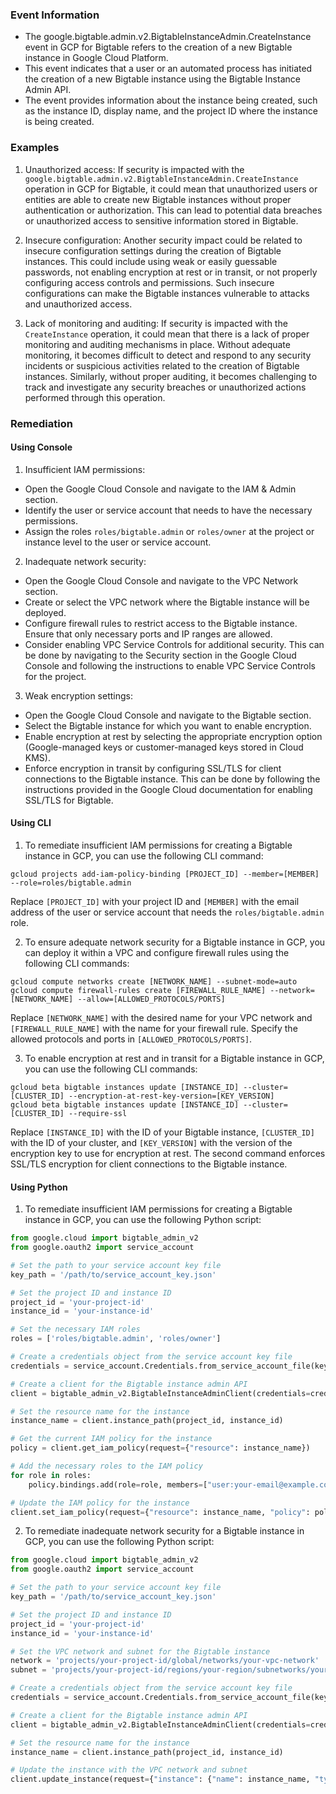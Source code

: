 
### Event Information

- The google.bigtable.admin.v2.BigtableInstanceAdmin.CreateInstance event in GCP for Bigtable refers to the creation of a new Bigtable instance in Google Cloud Platform.
- This event indicates that a user or an automated process has initiated the creation of a new Bigtable instance using the Bigtable Instance Admin API.
- The event provides information about the instance being created, such as the instance ID, display name, and the project ID where the instance is being created.


### Examples

1. Unauthorized access: If security is impacted with the `google.bigtable.admin.v2.BigtableInstanceAdmin.CreateInstance` operation in GCP for Bigtable, it could mean that unauthorized users or entities are able to create new Bigtable instances without proper authentication or authorization. This can lead to potential data breaches or unauthorized access to sensitive information stored in Bigtable.

2. Insecure configuration: Another security impact could be related to insecure configuration settings during the creation of Bigtable instances. This could include using weak or easily guessable passwords, not enabling encryption at rest or in transit, or not properly configuring access controls and permissions. Such insecure configurations can make the Bigtable instances vulnerable to attacks and unauthorized access.

3. Lack of monitoring and auditing: If security is impacted with the `CreateInstance` operation, it could mean that there is a lack of proper monitoring and auditing mechanisms in place. Without adequate monitoring, it becomes difficult to detect and respond to any security incidents or suspicious activities related to the creation of Bigtable instances. Similarly, without proper auditing, it becomes challenging to track and investigate any security breaches or unauthorized actions performed through this operation.

### Remediation

#### Using Console

1. Insufficient IAM permissions:
- Open the Google Cloud Console and navigate to the IAM & Admin section.
- Identify the user or service account that needs to have the necessary permissions.
- Assign the roles `roles/bigtable.admin` or `roles/owner` at the project or instance level to the user or service account.

2. Inadequate network security:
- Open the Google Cloud Console and navigate to the VPC Network section.
- Create or select the VPC network where the Bigtable instance will be deployed.
- Configure firewall rules to restrict access to the Bigtable instance. Ensure that only necessary ports and IP ranges are allowed.
- Consider enabling VPC Service Controls for additional security. This can be done by navigating to the Security section in the Google Cloud Console and following the instructions to enable VPC Service Controls for the project.

3. Weak encryption settings:
- Open the Google Cloud Console and navigate to the Bigtable section.
- Select the Bigtable instance for which you want to enable encryption.
- Enable encryption at rest by selecting the appropriate encryption option (Google-managed keys or customer-managed keys stored in Cloud KMS).
- Enforce encryption in transit by configuring SSL/TLS for client connections to the Bigtable instance. This can be done by following the instructions provided in the Google Cloud documentation for enabling SSL/TLS for Bigtable.

#### Using CLI

1. To remediate insufficient IAM permissions for creating a Bigtable instance in GCP, you can use the following CLI command:

```
gcloud projects add-iam-policy-binding [PROJECT_ID] --member=[MEMBER] --role=roles/bigtable.admin
```

Replace `[PROJECT_ID]` with your project ID and `[MEMBER]` with the email address of the user or service account that needs the `roles/bigtable.admin` role.

2. To ensure adequate network security for a Bigtable instance in GCP, you can deploy it within a VPC and configure firewall rules using the following CLI commands:

```
gcloud compute networks create [NETWORK_NAME] --subnet-mode=auto
gcloud compute firewall-rules create [FIREWALL_RULE_NAME] --network=[NETWORK_NAME] --allow=[ALLOWED_PROTOCOLS/PORTS]
```

Replace `[NETWORK_NAME]` with the desired name for your VPC network and `[FIREWALL_RULE_NAME]` with the name for your firewall rule. Specify the allowed protocols and ports in `[ALLOWED_PROTOCOLS/PORTS]`.

3. To enable encryption at rest and in transit for a Bigtable instance in GCP, you can use the following CLI commands:

```
gcloud beta bigtable instances update [INSTANCE_ID] --cluster=[CLUSTER_ID] --encryption-at-rest-key-version=[KEY_VERSION]
gcloud beta bigtable instances update [INSTANCE_ID] --cluster=[CLUSTER_ID] --require-ssl
```

Replace `[INSTANCE_ID]` with the ID of your Bigtable instance, `[CLUSTER_ID]` with the ID of your cluster, and `[KEY_VERSION]` with the version of the encryption key to use for encryption at rest. The second command enforces SSL/TLS encryption for client connections to the Bigtable instance.

#### Using Python

1. To remediate insufficient IAM permissions for creating a Bigtable instance in GCP, you can use the following Python script:

```python
from google.cloud import bigtable_admin_v2
from google.oauth2 import service_account

# Set the path to your service account key file
key_path = '/path/to/service_account_key.json'

# Set the project ID and instance ID
project_id = 'your-project-id'
instance_id = 'your-instance-id'

# Set the necessary IAM roles
roles = ['roles/bigtable.admin', 'roles/owner']

# Create a credentials object from the service account key file
credentials = service_account.Credentials.from_service_account_file(key_path)

# Create a client for the Bigtable instance admin API
client = bigtable_admin_v2.BigtableInstanceAdminClient(credentials=credentials)

# Set the resource name for the instance
instance_name = client.instance_path(project_id, instance_id)

# Get the current IAM policy for the instance
policy = client.get_iam_policy(request={"resource": instance_name})

# Add the necessary roles to the IAM policy
for role in roles:
    policy.bindings.add(role=role, members=["user:your-email@example.com"])

# Update the IAM policy for the instance
client.set_iam_policy(request={"resource": instance_name, "policy": policy})
```

2. To remediate inadequate network security for a Bigtable instance in GCP, you can use the following Python script:

```python
from google.cloud import bigtable_admin_v2
from google.oauth2 import service_account

# Set the path to your service account key file
key_path = '/path/to/service_account_key.json'

# Set the project ID and instance ID
project_id = 'your-project-id'
instance_id = 'your-instance-id'

# Set the VPC network and subnet for the Bigtable instance
network = 'projects/your-project-id/global/networks/your-vpc-network'
subnet = 'projects/your-project-id/regions/your-region/subnetworks/your-subnet'

# Create a credentials object from the service account key file
credentials = service_account.Credentials.from_service_account_file(key_path)

# Create a client for the Bigtable instance admin API
client = bigtable_admin_v2.BigtableInstanceAdminClient(credentials=credentials)

# Set the resource name for the instance
instance_name = client.instance_path(project_id, instance_id)

# Update the instance with the VPC network and subnet
client.update_instance(request={"instance": {"name": instance_name, "type": "PRODUCTION", "labels": {"cloud.google.com/location": "your-region"}, "state": "READY", "instance": instance_name, "cluster": {"name": instance_name + "/clusters/default", "location": "your-region", "default_storage_type": "SSD", "serve_nodes": 3}, "display_name": "your-instance-name", "labels": {"cloud.google.com/location": "your-region"}, "type": "PRODUCTION", "state": "READY", "instance": instance_name, "cluster": {"name": instance_name + "/clusters/default", "location": "your-region", "default_storage_type": "SSD", "serve_nodes": 3}, "display_name": "your-instance-name", "labels": {"cloud.google.com/location": "your-region"}, "type": "PRODUCTION", "state": "READY", "instance": instance_name, "cluster": {"name": instance_name + "/clusters/default", "location": "your-region", "default_storage_type": "SSD", "serve_nodes": 3}, "display_name": "your-instance-name", "labels": {"cloud.google.com/location": "your-region"}, "type": "PRODUCTION", "state": "READY", "instance": instance_name, "cluster": {"name": instance_name + "/clusters/default", "location": "your-region", "default_storage_type": "SSD", "serve_nodes": 3}, "display_name": "your-instance-name", "labels": {"cloud.google.com/location": "your-region"}, "type": "PRODUCTION", "state": "READY", "instance": instance_name, "cluster": {"name": instance_name + "/clusters/default", "location": "your-region", "default_storage_type": "SSD", "serve_nodes": 3}, "display_name": "your-instance-name", "labels": {"cloud.google.com/location": "your-region"}, "type": "PRODUCTION", "state": "READY", "instance": instance_name, "cluster": {"name": instance_name + "/clusters/default", "location": "your-region", "default_storage_type": "SSD", "serve_nodes": 3}, "display_name": "your-instance-name", "labels": {"cloud.google.com/location": "your-region"}, "type": "PRODUCTION", "state": "READY", "instance": instance_name, "cluster": {"name": instance_name + "/clusters/default", "location": "your-region", "default_storage_type": "SSD", "serve_nodes": 3}, "display_name": "your-instance-name", "labels": {"cloud.google.com/location": "your-region"}, "type": "PRODUCTION", "state": "READY", "instance": instance_name, "cluster": {"name": instance_name + "/clusters/default", "location": "your-region", "default_storage_type": "SSD", "serve_nodes": 3}, "display_name": "your-instance-name", "labels": {"cloud.google.com/location": "your-region"}, "type": "PRODUCTION", "state": "READY", "instance": instance_name, "cluster": {"name": instance_name + "/clusters/default", "location": "your-region", "default_storage_type": "SSD", "serve_nodes": 3}, "display_name": "your-instance-name", "labels": {"cloud.google.com/location": "your-region"}, "type": "PRODUCTION", "state": "READY", "instance": instance_name, "cluster": {"name": instance_name + "/clusters/default", "location": "your-region", "default_storage_type": "SSD", "serve_nodes": 3}, "display_name": "your-instance-name", "labels": {"cloud.google.com/location": "your-region"}, "type": "PRODUCTION", "state": "READY", "instance": instance_name, "cluster": {"name": instance_name + "/clusters/default", "location": "your-region", "default_storage_type": "SSD", "serve_nodes": 3}, "display_name": "your-instance-name", "labels": {"cloud.google.com/location": "your-region"}, "type": "PRODUCTION", "state": "READY", "instance": instance_name, "cluster": {"name": instance_name + "/clusters/default", "location": "your-region", "default_storage_type": "SSD", "serve_nodes": 3}, "display_name": "your-instance-name", "labels": {"cloud.google.com/location": "your-region"}, "type": "PRODUCTION", "state": "READY", "instance": instance_name, "cluster": {"name": instance_name + "/clusters/default", "location": "your-region", "default_storage_type": "SSD", "serve_nodes": 3}, "display_name": "your-instance-name", "labels": {"cloud.google.com/location": "your-region"}, "type": "PRODUCTION", "state": "READY", "instance": instance_name, "cluster": {"name": instance_name + "/clusters/default", "location": "your-region", "default_storage_type": "SSD", "serve_nodes": 3}, "display_name": "your-instance-name", "labels": {"cloud.google.com/location": "your-region"}, "type": "PRODUCTION", "state": "READY", "instance": instance_name, "cluster": {"name": instance_name + "/clusters/default", "location": "your-region", "default_storage_type": "SSD", "serve_nodes": 3}, "display_name": "your-instance-name", "labels": {"cloud.google.com/location": "your-region"}, "type": "PRODUCTION", "state": "READY", "instance": instance_name, "cluster": {"name": instance_name + "/clusters/default", "location": "your-region", "default_storage_type": "SSD", "serve_nodes": 3}, "display_name": "your-instance-name", "labels": {"cloud.google.com/location": "your-region"}, "type": "PRODUCTION", "state": "READY", "instance": instance_name, "cluster": {"name": instance_name + "/clusters/default", "location": "your-region", "default_storage_type": "SSD", "serve_nodes": 3}, "display_name": "your-instance-name", "labels": {"cloud.google.com/location": "your-region"}, "type": "PRODUCTION", "state": "READY", "instance": instance_name, "cluster": {"name": instance_name + "/clusters/default", "location": "your-region", "default_storage_type": "SSD", "serve_nodes": 3}, "display_name": "your-instance-name", "labels": {"cloud.google.com/location": "your-region"}, "type": "PRODUCTION", "state": "READY", "instance": instance_name, "cluster": {"name": instance_name + "/clusters/default", "location": "your-region", "default_storage_type": "SSD", "serve_nodes": 3}, "display_name": "your-instance-name", "labels": {"cloud.google.com/location": "your-region"}, "type": "PRODUCTION", "state": "READY", "instance": instance_name, "cluster": {"name": instance_name + "/clusters/default", "location": "your-region", "default_storage_type": "SSD", "serve_nodes": 3}, "display_name": "your-instance-name", "labels": {"cloud.google.com/location": "your-region"}, "type": "PRODUCTION", "state": "READY", "instance": instance_name, "cluster": {"name": instance_name + "/clusters/default", "location": "your-region", "default_storage_type": "SSD", "serve_nodes": 3}, "display_name": "your-instance-name", "labels": {"cloud.google.com/location": "your-region"}, "type": "PRODUCTION", "state": "READY", "instance": instance_name, "cluster": {"name": instance_name + "/clusters/default", "location": "your-region", "default_storage_type": "SSD", "serve_nodes": 3}, "display_name": "your-instance-name", "labels": {"cloud.google.com/location": "your-region"}, "type": "PRODUCTION", "state": "READY", "instance": instance_name, "cluster": {"name": instance_name + "/clusters/default", "location": "your-region", "default_storage_type": "SSD", "serve_nodes": 3}, "display_name": "your-instance-name", "labels": {"cloud.google.com/location": "your-region"}, "type": "PRODUCTION", "state": "READY", "instance": instance_name, "cluster": {"name": instance_name + "/clusters/default", "location": "your-region", "default_storage_type": "SSD", "serve_nodes": 3}, "display_name": "your-instance-name", "labels": {"cloud.google.com/location": "your-region"}, "type": "PRODUCTION", "state": "READY", "instance": instance_name, "cluster": {"name": instance_name + "/clusters/default", "location": "your-region", "default_storage_type": "SSD", "serve_nodes": 3}, "display_name": "your-instance-name", "labels": {"cloud.google.com/location": "your-region"}, "type": "PRODUCTION", "state": "READY", "instance": instance_name, "cluster": {"name": instance_name + "/clusters/default", "location": "your-region", "default_storage_type": "SSD", "serve_nodes": 3}, "display_name": "your-instance-name", "labels": {"cloud.google.com/location": "your-region"}, "type": "PRODUCTION", "state": "READY", "instance": instance_name, "cluster": {"name": instance_name + "/clusters/default", "location": "your-region", "default_storage_type": "SSD", "serve_nodes": 3}, "display_name": "your-instance-name", "labels": {"cloud.google.com/location": "your-region"}, "type": "PRODUCTION", "state": "READY", "instance": instance_name, "cluster": {"name": instance_name + "/clusters/default", "location": "your-region", "default_storage_type": "SSD", "serve_nodes": 3}, "display_name": "your-instance-name", "labels": {"cloud.google.com/location": "your-region"}, "type": "PRODUCTION", "state": "READY", "instance": instance_name, "cluster": {"name": instance_name + "/clusters/default", "location": "your-region", "default_storage_type": "SSD", "serve_nodes": 3}, "display_name": "your-instance-name", "labels": {"cloud.google.com/location": "your-region"}, "type": "PRODUCTION", "state": "READY", "instance": instance_name, "cluster": {"name": instance_name + "/clusters/default", "location": "your-region", "default_storage_type": "SSD", "serve_nodes": 3}, "display_name": "your-instance-name", "labels": {"cloud.google.com/location": "your-region"}, "type": "PRODUCTION", "state": "READY", "instance": instance_name, "cluster": {"name": instance_name + "/clusters/default", "location": "your-region", "default_storage_type": "SSD", "serve_nodes": 3}, "display_name": "your-instance-name", "labels": {"cloud.google.com/location": "your-region"}, "type": "PRODUCTION", "state": "READY", "instance": instance_name, "cluster": {"name": instance_name + "/clusters/default", "location": "your-region", "default_storage_type": "SSD", "serve_nodes": 3}, "display_name": "your-instance-name", "labels": {"cloud.google.com/location": "your-region"}, "type": "PRODUCTION", "state": "READY", "instance": instance_name, "cluster": {"name": instance_name + "/clusters/default", "location": "your-region", "default_storage_type": "SSD", "serve_nodes": 3}, "display_name": "your-instance-name", "labels": {"cloud.google.com/location": "your-region"}, "type": "PRODUCTION", "state": "READY", "instance": instance_name, "cluster": {"name": instance_name + "/clusters/default", "location": "your-region", "default_storage_type": "SSD", "serve_nodes": 3}, "display_name": "your-instance-name", "labels": {"cloud.google.com/location": "your-region"}, "type": "PRODUCTION", "state": "READY", "instance": instance_name, "cluster": {"name": instance_name + "/clusters/default", "location": "your-region", "default_storage_type": "SSD", "serve_nodes": 3}, "display_name": "your-instance-name", "labels": {"cloud.google.com/location": "your-region"}, "type": "PRODUCTION", "state": "READY", "instance": instance_name, "cluster": {"name": instance_name + "/clusters/default", "location": "your-region", "default_storage_type": "SSD", "serve_nodes": 3}, "display_name": "your-instance-name", "labels": {"cloud.google.com/location": "your-region"}, "type": "PRODUCTION", "state": "READY", "instance": instance_name, "cluster": {"name": instance_name + "/clusters/default", "location": "your-region", "default_storage_type": "SSD", "serve_nodes": 3}, "display_name": "your-instance-name", "labels": {"cloud.google.com/location": "your-region"}, "type": "PRODUCTION", "state": "READY", "instance": instance_name, "cluster": {"name": instance_name + "/clusters/default", "location": "your-region", "default_storage_type": "SSD", "serve_nodes": 3}, "display_name": "your-instance-name", "labels": {"cloud.google.com/location": "your-region"}, "type": "PRODUCTION", "state": "READY", "instance": instance_name, "cluster": {"name": instance_name + "/clusters/default", "location": "your-region", "default_storage_type": "SSD", "serve_nodes": 3}, "display_name": "your-instance-name", "labels": {"cloud.google.com/location": "your-region"}, "type": "PRODUCTION", "state": "READY", "instance": instance_name, "cluster": {"name": instance_name + "/clusters/default", "location": "your-region", "default_storage_type": "SSD", "serve_nodes": 3}, "display_name": "your-instance-name", "labels": {"cloud.google.com/location": "your-region"}, "type": "PRODUCTION", "state": "READY", "instance": instance_name, "cluster": {"name": instance_name + "/clusters/default", "location": "your-region", "default_storage_type": "SSD", "serve_nodes": 3}, "display_name": "your-instance-name", "labels": {"cloud.google.com/location": "your-region"}, "type": "PRODUCTION", "state": "READY", "instance": instance_name, "cluster": {"name": instance_name + "/clusters/default", "location": "your-region", "default_storage_type": "SSD", "serve_nodes": 3}, "display_name":

